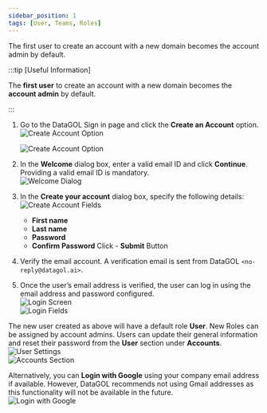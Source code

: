 ```yaml
---
sidebar_position: 1
tags: [User, Teams, Roles]
---
```


The first user to create an account with a new domain becomes the account admin by default.

:::tip [Useful Information]

The **first user** to create an account with a new domain becomes the **account admin** by default.

:::

1. Go to the DataGOL Sign in page and click the **Create an Account** option.  
   ![Create Account Option](/img/att_128_for_220692503.png)
   
   <img src="/img/att_128_for_220692503.png" alt="Create Account Option" />

2. In the **Welcome** dialog box, enter a valid email ID and click **Continue**. Providing a valid email ID is mandatory.  
   <img src="/img/att_129_for_220692503.png" alt="Welcome Dialog" />

3. In the **Create your account** dialog box, specify the following details:  
   <img src="/img/att_103_for_220692503.png" alt="Create Account Fields" />  
   - **First name**  
   - **Last name**  
   - **Password**  
   - **Confirm Password** 
   Click - **Submit** Button

4. Verify the email account. A verification email is sent from DataGOL `<no-reply@datagol.ai>`.

5. Once the user’s email address is verified, the user can log in using the email address and password configured.  
   <img src="/img/att_130_for_220692503.png" alt="Login Screen" />  
   <img src="/img/att_11_for_220692503.png" alt="Login Fields" />

The new user created as above will have a default role **User**. New Roles can be assigned by account admins. Users can update their general information and reset their password from the **User** section under **Accounts**.  
<img src="/img/image-20250505-063830.png" alt="User Settings" />  
<img src="/img/image-20250505-063744.png" alt="Accounts Section" />

Alternatively, you can **Login with Google** using your company email address if available. However, DataGOL recommends not using Gmail addresses as this functionality will not be available in the future.  
<img src="/img/att_131_for_220692503.png" alt="Login with Google" />

